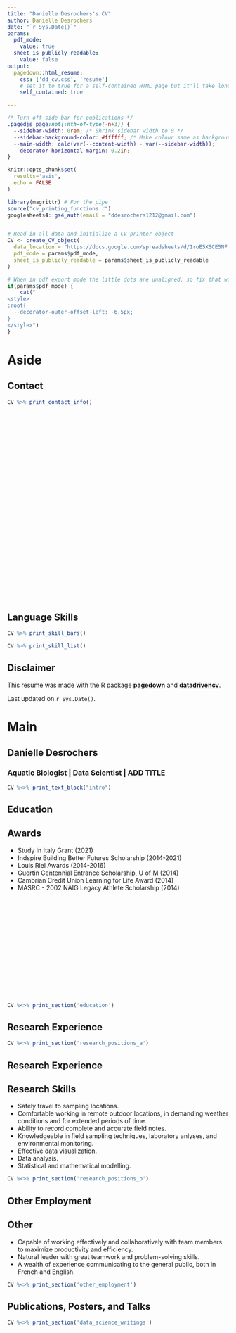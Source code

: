 ```yaml
---
title: "Danielle Desrochers's CV"
author: Danielle Desrochers
date: "`r Sys.Date()`"
params:
  pdf_mode:
    value: true
  sheet_is_publicly_readable:
    value: false
output:
  pagedown::html_resume:
    css: ['dd_cv.css', 'resume']
    # set it to true for a self-contained HTML page but it'll take longer to render
    self_contained: true

---
```


```css
/* Turn-off side-bar for publications */
.pagedjs_page:not(:nth-of-type(-n+3)) {
  --sidebar-width: 0rem; /* Shrink sidebar width to 0 */
  --sidebar-background-color: #ffffff; /* Make colour same as background */
  --main-width: calc(var(--content-width) - var(--sidebar-width));
  --decorator-horizontal-margin: 0.2in;
}
```


```r
knitr::opts_chunk$set(
  results='asis', 
  echo = FALSE
)

library(magrittr) # For the pipe
source("cv_printing_functions.r")
googlesheets4::gs4_auth(email = "ddesrochers1212@gmail.com")


# Read in all data and initialize a CV printer object
CV <- create_CV_object(
  data_location = "https://docs.google.com/spreadsheets/d/1roE5XSCE5NFfzHsBjb6rkWLZc7Lbv0hfRhymt603dRg/edit#gid=340636497",  
  pdf_mode = params$pdf_mode,
  sheet_is_publicly_readable = params$sheet_is_publicly_readable
)

```


```r
# When in pdf export mode the little dots are unaligned, so fix that with some conditional CSS.
if(params$pdf_mode) {
    cat("
<style>
:root{
  --decorator-outer-offset-left: -6.5px;
}
</style>")
}
```


Aside
================================================================================

<!-- ```{r} -->
<!-- # Build interactive network of positions coloured by section -->
<!-- # and connected if they occurred in the same year -->
<!-- datadrivencv::build_network_logo(CV$entries_data) -->
<!-- ``` -->

<!-- ```{r} -->
<!-- if(params$pdf_mode){ -->
<!--   cat("View this CV online with links at _danielledesro.me/cv/_") -->
<!-- } else { -->
<!--   cat("[<i class='fas fa-download'></i> Download a PDF of this CV](/desrochers_cv.pdf)") -->
<!-- } -->
<!-- ``` -->

Contact {#contact}
--------------------------------------------------------------------------------

```r
CV %>% print_contact_info()
```

<br>
<br>
<br>
<br>
<br>
<br>
<br>
<br>
<br>
<br>
<br>
<br>
<br>
<br>
<br>
<br>
<br>
<br>
<br>
<br>
<br>
<br>
<br>
<br>
<br>


Language Skills {#languageskills}
--------------------------------------------------------------------------------

```r
CV %>% print_skill_bars()
```
```r
CV %>% print_skill_list()
```

Disclaimer {#disclaimer}
--------------------------------------------------------------------------------
This resume was made with the R package [**pagedown**](https://github.com/rstudio/pagedown) and [**datadrivencv**](http://nickstrayer.me/datadrivencv/index.html).

Last updated on `r Sys.Date()`.


Main
================================================================================

Danielle Desrochers {#title}
--------------------------------------------------------------------------------
### Aquatic Biologist \| Data Scientist \| ADD TITLE

```r
CV %<>% print_text_block("intro") 
```

Education {data-icon=graduation-cap data-concise=true}
--------------------------------------------------------------------------------

:::aside
## Awards
- Study in Italy Grant (2021)
- Indspire Building Better Futures Scholarship (2014-2021)
- Louis Riel Awards (2014-2016)
- Guertin Centennial Entrance Scholarship, U of M (2014)
- Cambrian Credit Union Learning for Life Award (2014)
- MASRC - 2002 NAIG Legacy Athlete Scholarship (2014) 
<br>
<br>
<br>
<br>
<br>
<br>
<br>
<br>
<br>
<br>
<br>
<br>
<br>
<br>
<br>
:::

```r
CV %<>% print_section('education')
```


Research Experience {data-icon=laptop}
--------------------------------------------------------------------------------

```r
CV %<>% print_section('research_positions_a')
```

\pagebreak
Research Experience {data-icon=laptop}
--------------------------------------------------------------------------------

:::aside
<!-- <span style="font-weight: 300; font-size: 1.1rem; color: #000">Research Skills</span> -->
<!-- <br> -->
## Research Skills
- Safely travel to sampling locations.<br>
- Comfortable working in remote outdoor locations, in demanding weather conditions and for extended periods of time.<br>
- Ability to record complete and accurate field notes.<br>
- Knowledgeable in field sampling techniques, laboratory anlyses, and environmental monitoring.<br>
- Effective data visualization.<br>
- Data analysis.<br>
- Statistical and mathematical modelling.
:::
```r
CV %<>% print_section('research_positions_b')
```

\pagebreak
Other Employment {data-icon=book}
--------------------------------------------------------------------------------
::: aside
##  Other {#other}

- Capable of working effectively and collaboratively with team members to maximize productivity and efficiency.
- Natural leader with great teamwork and problem-solving skills.
- A wealth of experience communicating to the general public, both in French and English.
:::
```r
CV %<>% print_section('other_employment')
```



\pagebreak
Publications, Posters, and Talks {data-icon=book}
--------------------------------------------------------------------------------

```r
CV %<>% print_section('data_science_writings')
```
